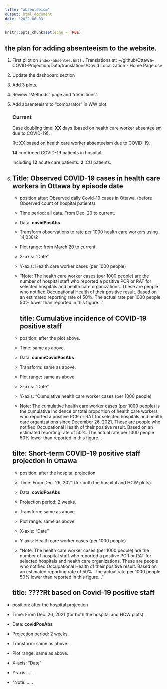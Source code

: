 ```yaml
---
title: "absenteeism"
output: html_document
date: '2022-06-03'
---
```


```r
knitr::opts_chunk$set(echo = TRUE)
```

## the plan for adding absenteeism to the website.

1)  First pilot on `index-absentee.hmtl` . Translations at: \~/github/Ottawa-COVID-Projection/Data/translations/Covid Localization - Home Page.csv

2)  Update the dashboard section

3)  Add 3 plots.

4)  Review "Methods" page and "definitions".

5)  Add absenteeism to "comparator" in WW plot.

    ### **Current**

    Case doubling time: **XX** days (based on health care worker absenteeism due to COVID-19).

    Rt: XX based on health care worker absenteeism due to COVID-19.

    **14** confirmed COVID-19 patients in hospital.

    Including **12** acute care patients. **2** ICU patients.

6)  

    ## Title: Observed COVID-19 cases in health care workers in Ottawa by episode date

    -   position after: Observed daily Covid-19 cases in Ottawa. (before Observed count of hospital patients)

    ```{=html}
    <!-- -->
    ```
    -   Time period: all data. From Dec. 20 to current.

    -   Data: **covidPosAbs**

    -   Transform observations to rate per 1000 health care workers using 14,038/2

    -   Plot range: from March 20 to current.

    -   X-axis: "Date"

    -   Y-axis: Health care worker cases (per 1000 people)

    -   "Note: The health care worker cases (per 1000 people) are the number of hospital staff who reported a positive PCR or RAT for selected hospitals and health care organizations. These are people who notified Occupational Health of their positive result. Based on an estimated reporting rate of 50%. The actual rate per 1000 people 50% lower than reported in this figure..."

        ## title: Cumulative incidence of COVID-19 positive staff

    -   position: after the plot above.

    -   Time: same as above.

    -   Data: **cummCovidPosAbs**

    -   Transform: same as above.

    -   Plot range: same as above.

    -   X-axis: "Date"

    -   Y-axis: "Cumulative health care worker cases (per 1000 people)

    -   Note: The cumulative health care worker cases (per 1000 people) is the cumulative incidence or total proportion of health care workers who reported a positive PCR or RAT for selected hospitals and health care organizations since December 26, 2021. These are people who notified Occupational Health of their positive result. Based on an estimated reporting rate of 50%. The actual rate per 1000 people 50% lower than reported in this figure...

    ## tilte: Short-term COVID-19 positive staff projection in Ottawa

    -   position: after the hospital projection

    -   Time: From Dec. 26, 2021 (for both the hospital and HCW plots).

    -   Data: **covidPosAbs**

    -   Projection period: 2 weeks.

    -   Transform: same as above.

    -   Plot range: same as above.

    -   X-axis: "Date"

    -   Y-axis: Health care worker cases (per 1000 people)

    -   "Note: The health care worker cases (per 1000 people) are the number of hospital staff who reported a positive PCR or RAT for selected hospitals and health care organizations. These are people who notified Occupational Health of their positive result. Based on an estimated reporting rate of 50%. The actual rate per 1000 people 50% lower than reported in this figure..."

    ## title: ????Rt based on Covid-19 positive staff

-   position: after the hospital projection

-   Time: From Dec. 26, 2021 (for both the hospital and HCW plots).

-   Data: **covidPosAbs**

-   Projection period: 2 weeks.

-   Transform: same as above.

-   Plot range: same as above.

-   X-axis: "Date"

-   Y-axis: ....

-   "Note: .....
